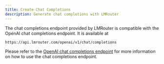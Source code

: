 ```yaml
---
title: Create Chat Completions
description: Generate chat completions with LMRouter
---
```


The chat completions endpoint provided by LMRouter is compatible with the OpenAI chat completions endpoint. It is available at

```
https://api.lmrouter.com/openai/v1/chat/completions
```

Please refer to the [OpenAI chat completions endpoint](https://platform.openai.com/docs/api-reference/chat/create) for more information on how to use the chat completions endpoint.
